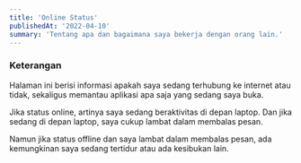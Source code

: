 ```yaml
---
title: 'Online Status'
publishedAt: '2022-04-10'
summary: 'Tentang apa dan bagaimana saya bekerja dengan orang lain.'
---
```


### Keterangan

Halaman ini berisi informasi apakah saya sedang terhubung ke internet atau tidak, sekaligus memantau aplikasi apa saja yang sedang saya buka.

Jika status online, artinya saya sedang beraktivitas di depan laptop. Dan jika sedang di depan laptop, saya cukup lambat dalam membalas pesan.

Namun jika status offline dan saya lambat dalam membalas pesan, ada kemungkinan saya sedang tertidur atau ada kesibukan lain.
